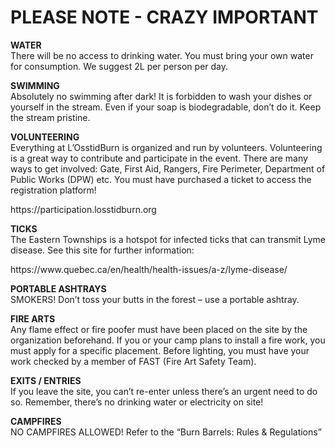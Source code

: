 # PLEASE NOTE - CRAZY IMPORTANT {-}

**WATER**\
There will be no access to drinking water. You must bring your own water for consumption. We suggest 2L per person per day.

**SWIMMING**  \
Absolutely no swimming after dark! 
It is forbidden to wash your dishes or yourself in the stream. Even if your soap is biodegradable, don’t do it. Keep the stream pristine.

**VOLUNTEERING** \
Everything at L’OsstidBurn is organized and run by volunteers. Volunteering is a great way to contribute and participate in the event. There are many ways to get involved: Gate, First Aid, Rangers, Fire Perimeter, Department of Public Works (DPW) etc.
You must have purchased a ticket to access the registration platform!

https://participation.losstidburn.org 

**TICKS** \
The Eastern Townships is a hotspot for infected ticks that can transmit Lyme disease. See this site for further information: 

https://www.quebec.ca/en/health/health-issues/a-z/lyme-disease/

**PORTABLE ASHTRAYS** \
SMOKERS! Don’t toss your butts in the forest – use a portable ashtray.

**FIRE ARTS** \
Any flame effect or fire poofer must have been placed on the site by the organization beforehand.  If you or your camp plans to install a fire work, you must apply for a specific placement. Before lighting, you must have your work checked by a member of FAST (Fire Art Safety Team).

**EXITS / ENTRIES** \
If you leave the site, you can’t re-enter unless there’s an urgent need to do so. Remember, there’s no drinking water or electricity on site!


**CAMPFIRES** \
NO CAMPFIRES ALLOWED! Refer to the "Burn Barrels: Rules & Regulations"
